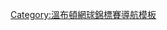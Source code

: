 {{Navbox
 |name = 溫網單打賽程表
 |title = [[温布尔登网球锦标赛|溫布頓網球錦標賽賽程表]]
 | state = {{{state<includeonly>|autocollapse</includeonly>}}}
 | bodyclass = hlist
 | basestyle = background: #c0d077
 | evenodd = odd

 | group1 = [[温布尔登网球锦标赛男子单打冠军列表|男子單打]]
 | list1 =
* [[1968年溫布頓網球錦標賽男子單打比賽|1968]]
* [[1969年溫布頓網球錦標賽男子單打比賽|1969]]
* [[1970年溫布頓網球錦標賽男子單打比賽|1970]]
* [[1971年溫布頓網球錦標賽男子單打比賽|1971]]
* [[1972年溫布頓網球錦標賽男子單打比賽|1972]]
* [[1973年溫布頓網球錦標賽男子單打比賽|1973]]
* [[1974年溫布頓網球錦標賽男子單打比賽|1974]]
* [[1975年溫布頓網球錦標賽男子單打比賽|1975]]
* [[1976年溫布頓網球錦標賽男子單打比賽|1976]]
* [[1977年溫布頓網球錦標賽男子單打比賽|1977]]
* [[1978年溫布頓網球錦標賽男子單打比賽|1978]]
* [[1979年溫布頓網球錦標賽男子單打比賽|1979]]
* [[1980年溫布頓網球錦標賽男子單打比賽|1980]]
* [[1981年溫布頓網球錦標賽男子單打比賽|1981]]
* [[1982年溫布頓網球錦標賽男子單打比賽|1982]]
* [[1983年溫布頓網球錦標賽男子單打比賽|1983]]
* [[1984年溫布頓網球錦標賽男子單打比賽|1984]]
* [[1985年溫布頓網球錦標賽男子單打比賽|1985]]
* [[1986年溫布頓網球錦標賽男子單打比賽|1986]]
* [[1987年溫布頓網球錦標賽男子單打比賽|1987]]
* [[1988年溫布頓網球錦標賽男子單打比賽|1988]]
* [[1989年溫布頓網球錦標賽男子單打比賽|1989]]
* [[1990年溫布頓網球錦標賽男子單打比賽|1990]]
* [[1991年溫布頓網球錦標賽男子單打比賽|1991]]
* [[1992年溫布頓網球錦標賽男子單打比賽|1992]]
* [[1993年溫布頓網球錦標賽男子單打比賽|1993]]
* [[1994年溫布頓網球錦標賽男子單打比賽|1994]]
* [[1995年溫布頓網球錦標賽男子單打比賽|1995]]
* [[1996年溫布頓網球錦標賽男子單打比賽|1996]]
* [[1997年溫布頓網球錦標賽男子單打比賽|1997]]
* [[1998年溫布頓網球錦標賽男子單打比賽|1998]]
* [[1999年溫布頓網球錦標賽男子單打比賽|1999]]
* [[2000年溫布頓網球錦標賽男子單打比賽|2000]]
* [[2001年溫布頓網球錦標賽男子單打比賽|2001]]
* [[2002年溫布頓網球錦標賽男子單打比賽|2002]]
* [[2003年溫布頓網球錦標賽男子單打比賽|2003]]
* [[2004年溫布頓網球錦標賽男子單打比賽|2004]]
* [[2005年溫布頓網球錦標賽男子單打比賽|2005]]
* [[2006年溫布頓網球錦標賽男子單打比賽|2006]]
* [[2007年溫布頓網球錦標賽男子單打比賽|2007]]
* [[2008年溫布頓網球錦標賽男子單打比賽|2008]]
* [[2009年溫布頓網球錦標賽男子單打比賽|2009]]
* [[2010年溫布頓網球錦標賽男子單打比賽|2010]]
* [[2011年溫布頓網球錦標賽男子單打比賽|2011]]
* [[2012年溫布頓網球錦標賽男子單打比賽|2012]]
* [[2013年溫布頓網球錦標賽男子單打比賽|2013]]
* [[2014年溫布頓網球錦標賽男子單打比賽|2014]]
* [[2015年溫布頓網球錦標賽男子單打比賽|2015]]
* [[2016年溫布頓網球錦標賽男子單打比賽|2016]]
* [[2017年溫布頓網球錦標賽男子單打比賽|2017]]
* [[2018年溫布頓網球錦標賽男子單打比賽|2018]]
* [[2019年溫布頓網球錦標賽男子單打比賽|2019]]
* {{gray|2020}}
* [[2021年温布尔登网球锦标赛男子单打比赛|2021]]
* [[2022年温布尔登网球锦标赛男子单打比赛|2022]]

 | group2 = [[溫布頓網球錦標賽女子單打冠軍列表|女子單打]]
 | list2 =
* [[1968年溫布頓網球錦標賽女子單打比賽|1968]]
* [[1969年溫布頓網球錦標賽女子單打比賽|1969]]
* [[1970年溫布頓網球錦標賽女子單打比賽|1970]]
* [[1971年溫布頓網球錦標賽女子單打比賽|1971]]
* [[1972年溫布頓網球錦標賽女子單打比賽|1972]]
* [[1973年溫布頓網球錦標賽女子單打比賽|1973]]
* [[1974年溫布頓網球錦標賽女子單打比賽|1974]]
* [[1975年溫布頓網球錦標賽女子單打比賽|1975]]
* [[1976年溫布頓網球錦標賽女子單打比賽|1976]]
* [[1977年溫布頓網球錦標賽女子單打比賽|1977]]
* [[1978年溫布頓網球錦標賽女子單打比賽|1978]]
* [[1979年溫布頓網球錦標賽女子單打比賽|1979]]
* [[1980年溫布頓網球錦標賽女子單打比賽|1980]]
* [[1981年溫布頓網球錦標賽女子單打比賽|1981]]
* [[1982年溫布頓網球錦標賽女子單打比賽|1982]]
* [[1983年溫布頓網球錦標賽女子單打比賽|1983]]
* [[1984年溫布頓網球錦標賽女子單打比賽|1984]]
* [[1985年溫布頓網球錦標賽女子單打比賽|1985]]
* [[1986年溫布頓網球錦標賽女子單打比賽|1986]]
* [[1987年溫布頓網球錦標賽女子單打比賽|1987]]
* [[1988年溫布頓網球錦標賽女子單打比賽|1988]]
* [[1989年溫布頓網球錦標賽女子單打比賽|1989]]
* [[1990年溫布頓網球錦標賽女子單打比賽|1990]]
* [[1991年溫布頓網球錦標賽女子單打比賽|1991]]
* [[1992年溫布頓網球錦標賽女子單打比賽|1992]]
* [[1993年溫布頓網球錦標賽女子單打比賽|1993]]
* [[1994年溫布頓網球錦標賽女子單打比賽|1994]]
* [[1995年溫布頓網球錦標賽女子單打比賽|1995]]
* [[1996年溫布頓網球錦標賽女子單打比賽|1996]]
* [[1997年溫布頓網球錦標賽女子單打比賽|1997]]
* [[1998年溫布頓網球錦標賽女子單打比賽|1998]]
* [[1999年溫布頓網球錦標賽女子單打比賽|1999]]
* [[2000年溫布頓網球錦標賽女子單打比賽|2000]]
* [[2001年溫布頓網球錦標賽女子單打比賽|2001]]
* [[2002年溫布頓網球錦標賽女子單打比賽|2002]]
* [[2003年溫布頓網球錦標賽女子單打比賽|2003]]
* [[2004年溫布頓網球錦標賽女子單打比賽|2004]]
* [[2005年溫布頓網球錦標賽女子單打比賽|2005]]
* [[2006年溫布頓網球錦標賽女子單打比賽|2006]]
* [[2007年溫布頓網球錦標賽女子單打比賽|2007]]
* [[2008年溫布頓網球錦標賽女子單打比賽|2008]]
* [[2009年溫布頓網球錦標賽女子單打比賽|2009]]
* [[2010年溫布頓網球錦標賽女子單打比賽|2010]]
* [[2011年溫布頓網球錦標賽女子單打比賽|2011]]
* [[2012年溫布頓網球錦標賽女子單打比賽|2012]]
* [[2013年溫布頓網球錦標賽女子單打比賽|2013]]
* [[2014年溫布頓網球錦標賽女子單打比賽|2014]]
* [[2015年溫布頓網球錦標賽女子單打比賽|2015]]
* [[2016年溫布頓網球錦標賽女子單打比賽|2016]]
* [[2017年溫布頓網球錦標賽女子單打比賽|2017]]
* [[2018年溫布頓網球錦標賽女子單打比賽|2018]]
* [[2019年溫布頓網球錦標賽女子單打比賽|2019]]
* {{gray|2020}}
* [[2021年温布尔登网球锦标赛女子单打比赛|2021]]
* [[2022年温布尔登网球锦标赛女子单打比赛|2022]]
}}<noinclude>
{{collapsible option}}
[[Category:溫布頓網球錦標賽導航模板]]
</noinclude>